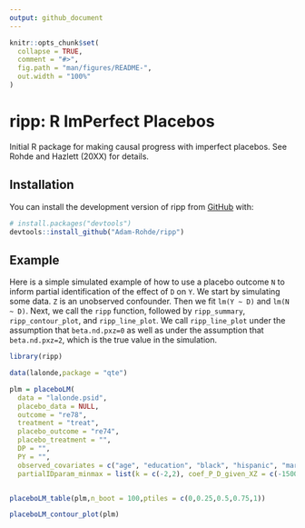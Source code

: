 ```yaml
---
output: github_document
---
```



```r
knitr::opts_chunk$set(
  collapse = TRUE,
  comment = "#>",
  fig.path = "man/figures/README-",
  out.width = "100%"
)
```

# ripp: R ImPerfect Placebos

<!-- badges: start -->
<!-- badges: end -->

Initial R package for making causal progress with imperfect placebos. See Rohde and Hazlett (20XX) for details.

## Installation

You can install the development version of ripp from [GitHub](https://github.com/) with:

``` r
# install.packages("devtools")
devtools::install_github("Adam-Rohde/ripp")
```

## Example 

Here is a simple simulated example of how to use a placebo outcome `N` to inform partial identification of the effect of `D` on `Y`. We start by simulating some data. `Z` is an unobserved confounder. Then we fit `lm(Y ~ D)` and `lm(N ~ D)`. Next, we call the `ripp` function, followed by `ripp_summary`, `ripp_contour_plot`, and `ripp_line_plot`. We call `ripp_line_plot` under the assumption that `beta.nd.pxz=0` as well as under the assumption that `beta.nd.pxz=2`, which is the true value in the simulation. 

```r
library(ripp)

data(lalonde,package = "qte")

plm = placeboLM(
  data = "lalonde.psid",
  placebo_data = NULL,
  outcome = "re78",
  treatment = "treat",
  placebo_outcome = "re74",
  placebo_treatment = "",
  DP = "",
  PY = "",
  observed_covariates = c("age", "education", "black", "hispanic", "married", "nodegree"),
  partialIDparam_minmax = list(k = c(-2,2), coef_P_D_given_XZ = c(-15000,15000)))


placeboLM_table(plm,n_boot = 100,ptiles = c(0,0.25,0.5,0.75,1))

placeboLM_contour_plot(plm)
```
